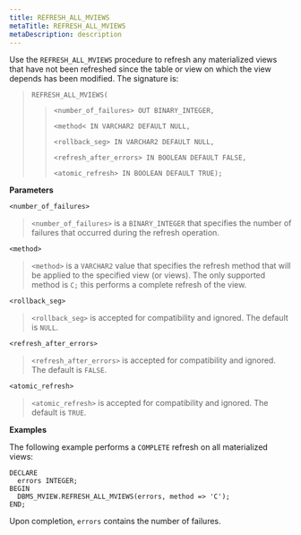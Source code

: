 ```yaml
---
title: REFRESH_ALL_MVIEWS
metaTitle: REFRESH_ALL_MVIEWS
metaDescription: description
---
```


Use the `REFRESH_ALL_MVIEWS` procedure to refresh any materialized views
that have not been refreshed since the table or view on which the view
depends has been modified. The signature is:

> `REFRESH_ALL_MVIEWS(`
> 
> > `<number_of_failures> OUT BINARY_INTEGER,`
> > 
> > `<method< IN VARCHAR2 DEFAULT NULL,`
> > 
> > `<rollback_seg> IN VARCHAR2 DEFAULT NULL,`
> > 
> > `<refresh_after_errors> IN BOOLEAN DEFAULT FALSE,`
> > 
> > `<atomic_refresh> IN BOOLEAN DEFAULT TRUE);`

**Parameters**

`<number_of_failures>`

> `<number_of_failures>` is a `BINARY_INTEGER` that specifies the number
> of failures that occurred during the refresh operation.

`<method>`

> `<method>` is a `VARCHAR2` value that specifies the refresh method
> that will be applied to the specified view (or views). The only
> supported method is `C;` this performs a complete refresh of the view.

`<rollback_seg>`

> `<rollback_seg>` is accepted for compatibility and ignored. The
> default is `NULL`.

`<refresh_after_errors>`

> `<refresh_after_errors>` is accepted for compatibility and ignored.
> The default is `FALSE`.

`<atomic_refresh>`

> `<atomic_refresh>` is accepted for compatibility and ignored. The
> default is `TRUE`.

**Examples**

The following example performs a `COMPLETE` refresh on all materialized
views:

``` text
DECLARE
  errors INTEGER;
BEGIN
  DBMS_MVIEW.REFRESH_ALL_MVIEWS(errors, method => 'C');
END;
```

Upon completion, `errors` contains the number of failures.
